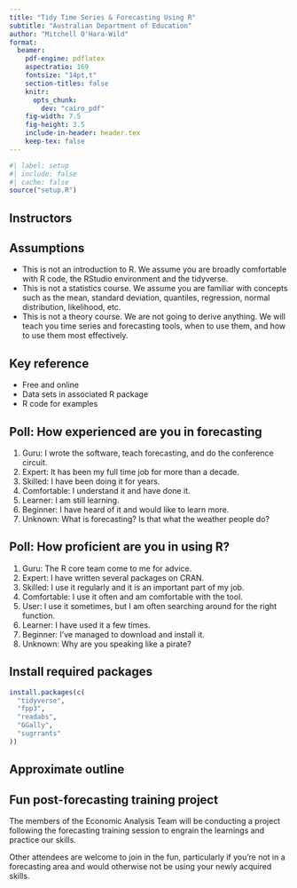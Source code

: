 ```yaml
---
title: "Tidy Time Series & Forecasting Using R"
subtitle: "Australian Department of Education"
author: "Mitchell O'Hara-Wild"
format:
  beamer:
    pdf-engine: pdflatex
    aspectratio: 169
    fontsize: "14pt,t"
    section-titles: false
    knitr:
      opts_chunk:
        dev: "cairo_pdf"
    fig-width: 7.5
    fig-height: 3.5
    include-in-header: header.tex
    keep-tex: false
---
```


```r
#| label: setup
#| include: false
#| cache: false
source("setup.R")
```

## Instructors

\placefig{0.6}{1.4}{width=3.5cm}{Mitch}
\begin{textblock}{8.2}(5.6,1.4)
\begin{alertblock}{Mitchell O'Hara-Wild}
\href{https://mitchelloharawild.com}{\faIcon{home} mitchelloharawild.com}\\
\href{https://github.com/mitchoharawild}{\faIcon{github}  @mitchelloharawild}\\
\href{mailto:mitchell@nectric.com.au}{\faIcon{envelope}  mitchell@nectric.com.au}
\end{alertblock}
\end{textblock}

\placefig{0.6}{5.4}{width=3.5cm}{Danyang}
\begin{textblock}{8.2}(5.6,5.4)
\begin{alertblock}{Danyang Dai (Helper)}
\href{https://dai.netlify.app/}{\faIcon{home} dai.netlify.app}\\
\href{https://github.com/DanyangDai}{\faIcon{github}  @DanyangDai}
\end{alertblock}
\end{textblock}

## Assumptions

  * This is not an introduction to R. We assume you are broadly comfortable with R code, the RStudio environment and the tidyverse.
  * This is not a statistics course. We assume you are familiar with concepts such as the mean, standard deviation, quantiles, regression, normal distribution, likelihood, etc.
  * This is not a theory course. We are not going to derive anything. We will teach you time series and forecasting tools, when to use them, and how to use them most effectively.
  
## Key reference

\large

\begin{block}{}\bf
\hangafter=1\hangindent=.3cm
 {Hyndman, R.~J. \& Athanasopoulos, G. (2021) \emph{Forecasting: principles and practice}, 3rd ed.}
\end{block}\pause
\begin{alertblock}{}\Large
\centerline{\bf OTexts.org/fpp3/}
\end{alertblock}

\pause

  * Free and online
  * Data sets in associated R package
  * R code for examples

## Poll: How experienced are you in forecasting

  1. Guru: I wrote the software, teach forecasting, and do the conference circuit.
  2. Expert: It has been my full time job for more than a decade.
  3. Skilled: I have been doing it for years.
  1. Comfortable: I understand it and have done it.
  1. Learner: I am still learning.
  1. Beginner: I have heard of it and would like to learn more.
  1. Unknown: What is forecasting? Is that what the weather people do?

## Poll: How proficient are you in using R?

\fontsize{14}{15}\sf

  1. Guru: The R core team come to me for advice.
  1. Expert: I have written several packages on CRAN.
  1. Skilled: I use it regularly and it is an important part of my job.
  1. Comfortable: I use it often and am comfortable with the tool.
  1. User: I use it sometimes, but I am often searching around for the right function.
  1. Learner: I have used it a few times.
  1. Beginner: I've managed to download and install it.
  1. Unknown: Why are you speaking like a pirate?

## Install required packages

```r
install.packages(c(
  "tidyverse",
  "fpp3",
  "readabs",
  "GGally",
  "sugrrants"
))
```

## Approximate outline
\vspace*{-0.1cm}\centering\fontsize{12}{12}\sf
\begin{tabular}{rp{6.6cm}l}
  \bf Day & \bf Topic                   & \bf fpp3 chapter \\
  \midrule
  1       & 1. Introduction to tsibbles    & 2 \\
  1       & 2. Time series graphics        & 2 \\
  1       & 3. Transformations             & 3 \\
  1       & 4. Decomposing patterns        & 3 \\
  1       & 5. Forecasting basics          & 5,7 \\
  \midrule
  2       & 6. Accuracy evaluation         & 5 \\
  2       & 7. Exponential smoothing       & 8 \\
  2       & 8. ARIMA models                & 9,10 \\
  2       & 9. Multivariate modelling      & 12 \\
  2       & 10. Forecast reconciliation    & 11 \\
  \bottomrule
\end{tabular}

\vspace*{.0cm}\begin{alertblock}{}{\centerline{\Large\textbf{workshop.nectric.com.au/tidyfc2024}}}
\end{alertblock}

## Fun post-forecasting training project

The members of the Economic Analysis Team will be conducting a project following the forecasting training session to engrain the learnings and practice our skills. 

Other attendees are welcome to join in the fun, particularly if you’re not in a forecasting area and would otherwise not be using your newly acquired skills.
